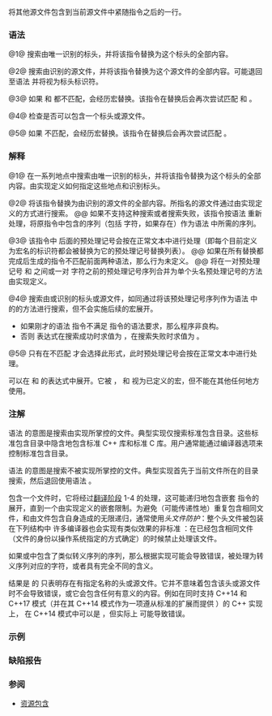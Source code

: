 {{title|源文件包含}}
{{cpp/preprocessor/navbar}}
将其他源文件包含到当前源文件中紧随指令之后的一行。

===语法===
{{sdsc begin}}
{{sdsc|num=1|{{ttb|#include &amp;lt;}} {{spar|h字符序列}} {{ttb|&amp;gt;}} {{spar|换行}}}}
{{sdsc|num=2|{{ttb|#include "}} {{spar|q字符序列}} {{ttb|"}} {{spar|换行}}}}
{{sdsc|num=3|{{ttb|#include}} {{spar|记号序列}} {{spar|换行}}}}
{{sdsc|num=4|notes={{mark since c++17}}|{{ttb|__has_include}} {{ttb|(}} {{ttb|"}} {{spar|q字符序列}} {{ttb|"}} {{ttb|)}}&lt;br&gt;{{ttb|__has_include}} {{ttb|(}} {{ttb|&amp;lt;}} {{spar|h字符序列}} {{ttb|&amp;gt;}} {{ttb|)}}}}
{{sdsc|num=5|notes={{mark since c++17}}|{{ttb|__has_include}} {{ttb|(}} {{spar|字符串字面量}} {{ttb|)}}&lt;br&gt;{{ttb|__has_include}} {{ttb|(}} {{ttb|&amp;lt;}} {{spar|h记号序列}} {{ttb|&amp;gt;}} {{ttb|)}}
}}
{{sdsc end}}

@1@ 搜索由{{spar sep|h字符序列}}唯一识别的标头，并将该指令替换为这个标头的全部内容。

@2@ 搜索由{{spar sep|q字符序列}}识别的源文件，并将该指令替换为这个源文件的全部内容。可能退回至语法 {{v|1}} 并将{{spar sep|q字符序列}}视为标头标识符。

@3@ 如果 {{v|1}} 和 {{v|2}} 都不匹配，{{spar sep|记号序列}}会经历宏替换。该指令在替换后会再次尝试匹配 {{v|1}} 和 {{v|2}}。

@4@ 检查是否可以包含一个标头或源文件。

@5@ 如果 {{v|4}} 不匹配，{{spar sep|h记号序列}}会经历宏替换。该指令在替换后会再次尝试匹配 {{v|4}}。

{{par begin}}
{{par|{{spar|换行}}|换行字符}}
{{par|{{spar|h字符序列}}|一个或多个{{spar sep|h字符}}的序列，并且其中以下内容的出现受条件性支持：
* 字符 {{c|'}}
* 字符 {{c|"}}
* 字符 {{c|\}}
* 字符序列 {{c|//}}
* 字符序列 {{c|/*}}}}
{{par|{{spar|h字符}}|{{rev inl|until=c++23|[[cpp/language/translation phases#阶段 5|源字符集]]}}{{rev inl|since=c++23|[[cpp/language/charset#翻译字符集|翻译字符集]]}} 除了换行符和 {{c|&gt;}} 以外的任何成员}}
{{par|{{spar|q字符序列}}|一个或多个{{spar sep|q字符}}的序列，并且其中以下内容的出现受条件性支持：
* 字符 {{c|'}}
* 字符 {{c|\}}
* 字符序列 {{c|//}}
* 字符序列 {{c|/*}}}}
{{par|{{spar|q字符}}|{{rev inl|until=c++23|[[cpp/language/translation phases#阶段 5|源字符集]]}}{{rev inl|since=c++23|{{ls|cpp/language/charset#翻译字符集}}}} 除了换行符和 {{c|"}} 以外的任何成员}}
{{par|{{spar|记号序列}}|一个或多个{{ls|cpp/language/translation phases#预处理记号}}的序列}}
{{par|{{spar|字符串字面量}}|一个[[cpp/language/string literal|字符串字面量]]}}
{{par|{{spar|h记号序列}}|一个或多个除了 {{c|&gt;}} 以外的{{ls|cpp/language/translation phases#预处理记号}}的序列}}
{{par end}}

===解释===
@1@ 在一系列地点中搜索由{{spar sep|h字符序列}}唯一识别的标头，并将该指令替换为这个标头的全部内容。由实现定义如何指定这些地点和识别标头。

@2@ 将该指令替换为由{{spar sep|q字符序列}}识别的源文件的全部内容。所指名的源文件通过由实现定义的方式进行搜索。
@@ 如果不支持这种搜索或者搜索失败，该指令按语法 {{v|1}} 重新处理，将原指令中包含的序列（包括 {{c|&gt;}} 字符，如果存在）作为语法 {{v|1}} 中所需的序列。

@3@ 该指令中 {{ttb|include}} 后面的预处理记号会按在正常文本中进行处理（即每个目前定义为宏名的标识符都会被替换为它的预处理记号替换列表）。
@@ 如果在所有替换都完成后生成的指令不匹配前面两种语法，那么行为未定义。
@@ 将在一对预处理记号 {{c|&lt;}} 和 {{c|&gt;}} 之间或一对 {{c|"}} 字符之前的预处理记号序列合并为单个头名预处理记号的方法由实现定义。

@4@ 搜索由{{spar sep|h字符序列}}或{{spar sep|q字符序列}}识别的标头或源文件，如同通过将该预处理记号序列作为语法 {{v|3}} 中的{{spar sep|记号序列}}的方法进行搜索，但不会实施后续的宏展开。
* 如果刚才的语法 {{v|3}} 指令不满足 {{c/core|#include}} 指令的语法要求，那么程序非良构。
* 否则 {{tt|__has_include}} 表达式在搜索成功时求值为 {{c|1}}，在搜索失败时求值为 {{c|0}}。

@5@ 只有在不匹配 {{v|4}} 才会选择此形式，此时预处理记号会按在正常文本中进行处理。

{{rrev|since=c++20|
如果由{{spar|标头名}}（即 {{ttb|&amp;lt;}} {{spar|h字符序列}} {{ttb|&amp;gt;}} 或 {{ttb|"}} {{spar|q字符序列}} {{ttb|"}}）标识的标头指明了一个可以导入的标头，那么由实现决定要包含这个标头的 {{c/core|#include}} 预处理指令是否要被替换为具有以下形式的[[cpp/language/modules#导入模块和标头|导入指令]]：

{{ttb|import}} {{spar|标头名}} {{ttb|;}} {{spar|换行}}
}}

{{tt|__has_include}} 可以在 {{ltt|cpp/preprocessor/conditional|#if}} 和 {{ltt|cpp/preprocessor/conditional|#elif}} 的表达式中展开。它被 {{ltt|cpp/preprocessor/conditional|#ifdef}}，{{ltt|cpp/preprocessor/conditional|#ifndef}}{{rev inl|since=c++23|，{{ltt|cpp/preprocessor/conditional|#elifdef}}，{{ltt|cpp/preprocessor/conditional|#elifndef}}}} 和 {{ltt|cpp/preprocessor/conditional|defined}} 视为已定义的宏，但不能在其他任何地方使用。

===注解===
语法 {{v|1}} 的意图是搜索由实现所掌控的文件。典型实现仅搜索标准包含目录。这些标准包含目录中隐含地包含标准 C++ 库和标准 C 库。用户通常能通过编译器选项来控制标准包含目录。

语法 {{v|2}} 的意图是搜索不被实现所掌控的文件。典型实现首先于当前文件所在的目录搜索，然后退回使用语法 {{v|1}}。

包含一个文件时，它将经过[[cpp/language/translation phases|翻译阶段]] 1-4 的处理，这可能递归地包含嵌套 {{c/core|#include}} 指令的展开，直到一个由实现定义的嵌套限制。为避免（可能传递性地）重复包含相同文件，和由文件包含自身造成的无限递归，通常使用''头文件防护''：整个头文件被包装在下列结构中
{{source|1=
#ifndef FOO_H_INCLUDED /* 任何唯一地映射到文件名的名称 */
#define FOO_H_INCLUDED
// 文件内容在此
#endif
}}
许多编译器也会实现有类似效果的非标准{{lt|cpp/preprocessor/impl|语用}} {{c|#pragma once}}：在已经包含相同文件（文件的身份以操作系统指定的方式确定）的时候禁止处理该文件。

如果{{spar sep|h字符序列}}或{{spar sep|q字符序列}}中包含了类似转义序列的序列，那么根据实现可能会导致错误，被处理为转义序列对应的字符，或者具有完全不同的含义。

结果是 {{c|1}} 的 {{tt|__has_include}} 只表明存在有指定名称的头或源文件。它并不意味着包含该头或源文件时不会导致错误，或它会包含任何有意义的内容。例如在同时支持 C++14 和 C++17 模式（并在其 C++14 模式作为一项遵从标准的扩展而提供 {{c|__has_include}}）的 C++ 实现上，{{c|__has_include(&lt;optional&gt;)}} 在 C++14 模式中可以是 {{c|1}}，但实际上 {{c|#include &lt;optional&gt;}} 可能导致错误。

===示例===
{{example|code=
#if __has_include(&lt;optional&gt;)
    #include &lt;optional&gt;
    #define has_optional 1
    template&lt;class T&gt;
    using optional_t = std::optional&lt;T&gt;;
#elif __has_include(&lt;experimental/optional&gt;)
    #include &lt;experimental/optional&gt;
    #define has_optional -1
    template&lt;class T&gt;
    using optional_t = std::experimental::optional&lt;T&gt;;
#else
    #define has_optional 0
    template&lt;class V&gt;
    class optional_t
    {
        V v{};
        bool has{};

    public:
        optional_t() = default;
        optional_t(V&amp;&amp; v) : v(v), has{true} {}
        V value_or(V&amp;&amp; alt) const&amp;
        {
            return has ? v : alt;
        }
        // etc.
    };
#endif

#include &lt;iostream&gt;

int main()
{
    if (has_optional &gt; 0)
        std::cout &lt;&lt; "&lt;optional&gt; 存在\n";
    else if (has_optional &lt; 0)
        std::cout &lt;&lt; "&lt;experimental/optional&gt; 存在\n";
    else
        std::cout &lt;&lt; "&lt;optional&gt; 不存在\n";

    optional_t&lt;int&gt; op;
    std::cout &lt;&lt; "op = " &lt;&lt; op.value_or(-1) &lt;&lt; '\n';
    op = 42;
    std::cout &lt;&lt; "op = " &lt;&lt; op.value_or(-1) &lt;&lt; '\n';
}
|output=
&lt;optional&gt; 存在
op = -1
op = 42
}}

===缺陷报告===
{{dr list begin}}
{{dr list item|wg=cwg|dr=787|std=C++98|before=如果{{spar sep|h字符序列}}或{{spar sep|q字符序列}}中包含了类似转义序列的序列，那么行为未定义|after=改为受条件性支持}}
{{dr list end}}

===参阅===
* [[cpp/preprocessor/embed|资源包含 {{mark since c++26}}]]
{{dsc begin}}
{{dsc|[[cpp/header|C++ 标准库头文件列表]]}}
{{dsc see c|c/preprocessor/include|源文件包含|nomono=true}}
{{dsc end}}

{{langlinks|ar|de|en|es|fr|it|ja|pl|pt|ru}}